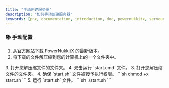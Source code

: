 ```yaml
---
title: "手动创建服务器"
description: "如何手动创建服务器"
keywords: [pnx, documentation, introduction, doc, powernukkitx, serveur, manuellement]
---
```



### 📚 手动配置

1. 从[官方网站](https://v2.powernukkitx.com/)下载 PowerNukkitX 的最新版本。
2. 将下载的文件解压缩到您的计算机上的一个文件夹中。
<Tabs>
    <TabItem value="Windows">
        3. 打开您解压缩文件的文件夹。
        4. 双击运行 `start.cmd` 文件。
    </TabItem>
    <TabItem value="Linux">
        3. 打开您解压缩文件的文件夹。
        4. 确保 `start.sh` 文件被授予执行权限。
        ```sh
        chmod +x start.sh
        ```
        5. 运行 `start.sh` 文件。
        ```sh
        ./start.sh
        ```
    </TabItem>
</Tabs>
